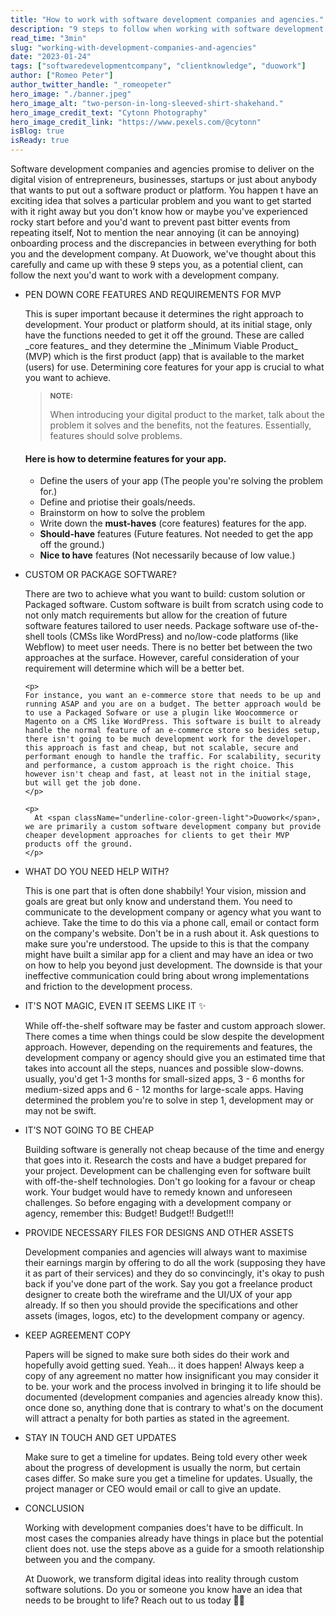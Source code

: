```yaml
---
title: "How to work with software development companies and agencies."
description: "9 steps to follow when working with software development companies"
read_time: "3min"
slug: "working-with-development-companies-and-agencies"
date: "2023-01-24"
tags: ["softwaredevelopmentcompany", "clientknowledge", "duowork"]
author: ["Romeo Peter"]
author_twitter_handle: "_romeopeter"
hero_image: "./banner.jpeg"
hero_image_alt: "two-person-in-long-sleeved-shirt-shakehand."
hero_image_credit_text: "Cytonn Photography"
hero_image_credit_link: "https://www.pexels.com/@cytonn"
isBlog: true
isReady: true
---
```



Software development companies and agencies promise to deliver on the digital vision of entrepreneurs, businesses, startups or just about anybody that wants to put out a software product or platform. You happen t have an exciting idea that solves a particular problem and you want to get started with it right away but you don't know how or maybe you've experienced rocky start before and you'd want to prevent past bitter events from repeating itself, Not to mention the near annoying (it can be annoying) onboarding process and the discrepancies in between everything for both you and the development company. At <span className="blog-highlighted-text">Duowork</span>, we've thought about this carefully and came up with these 9 steps you, as a potential client, can follow the next you'd want to work with a development company.

- PEN DOWN CORE FEATURES AND REQUIREMENTS FOR MVP

  <p>
    This is super important because it determines the right approach to
    development. Your product or platform should, at its initial stage, only
    have the functions needed to get it off the ground. These are called _core
    features_ and they determine the _Minimum Viable Product_ (MVP) which is the
    first product (app) that is available to the market (users) for use.
    Determining core features for your app is crucial to what you want to
    achieve.
  </p>

  > <small>
  >   <b>NOTE:</b>
  > </small>
  >
  > When introducing your digital product to the market, talk about the problem it solves and the benefits, not the features. Essentially, features should solve problems.

  #### Here is how to determine features for your app.

  - Define the users of your app (The people you're solving the problem for.)
  - Define and priotise their goals/needs.
  - Brainstorm on how to solve the problem
  - Write down the **must-haves** (core features) features for the app.
  - **Should-have** features (Future features. Not needed to get the app off the ground.)
  - **Nice to have** features (Not necessarily because of low value.)

- CUSTOM OR PACKAGE SOFTWARE?
  <p>
  There are two to achieve what you want to build: custom solution or Packaged software. Custom software is built from scratch using code to not only match requirements but allow for the creation of future software features tailored to user needs. Package software use of-the-shell tools (CMSs like WordPress) and no/low-code platforms (like Webflow) to meet user needs. There is no better bet between the two approaches at the surface. However, careful consideration of your requirement will determine which will be a better bet.

  </p>

      <p>
      For instance, you want an e-commerce store that needs to be up and running ASAP and you are on a budget. The better approach would be to use a Packaged Sofware or use a plugin like Woocommerce or Magento on a CMS like WordPress. This software is built to already handle the normal feature of an e-commerce store so besides setup, there isn't going to be much development work for the developer. this approach is fast and cheap, but not scalable, secure and performant enough to handle the traffic. For scalability, security and performance, a custom approach is the right choice. This however isn't cheap and fast, at least not in the initial stage, but will get the job done.
      </p>

      <p>
      	At <span className="underline-color-green-light">Duowork</span>, we are primarily a custom software development company but provide cheaper development approaches for clients to get their MVP products off the ground.
      </p>

- WHAT DO YOU NEED HELP WITH?

  <p>
    This is one part that is often done shabbily! Your vision, mission and goals
    are great but only know and understand them. You need to communicate to the
    development company or agency what you want to achieve. Take the time to do
    this via a phone call, email or contact form on the company's website. Don't
    be in a rush about it. Ask questions to make sure you're understood. The
    upside to this is that the company might have built a similar app for a
    client and may have an idea or two on how to help you beyond just
    development. The downside is that your ineffective communication could bring
    about wrong implementations and friction to the development process.
  </p>

- IT'S NOT MAGIC, EVEN IT SEEMS LIKE IT ✨

  <p>
    While off-the-shelf software may be faster and custom approach slower. There
    comes a time when things could be slow despite the development approach.
    However, depending on the requirements and features, the development company
    or agency should give you an estimated time that takes into account all the
    steps, nuances and possible slow-downs. usually, you'd get 1-3 months for
    small-sized apps, 3 - 6 months for medium-sized apps and 6 - 12 months for
    large-scale apps. Having determined the problem you're to solve in step 1,
    development may or may not be swift.
  </p>

- IT’S NOT GOING TO BE CHEAP

  <p>
    Building software is generally not cheap because of the time and energy that
    goes into it. Research the costs and have a budget prepared for your
    project. Development can be challenging even for software built with
    off-the-shelf technologies. Don't go looking for a favour or cheap work.
    Your budget would have to remedy known and unforeseen challenges. So before
    engaging with a development company or agency, remember this: Budget!
    Budget!! Budget!!!
  </p>

- PROVIDE NECESSARY FILES FOR DESIGNS AND OTHER ASSETS

  <p>
    Development companies and agencies will always want to maximise their
    earnings margin by offering to do all the work (supposing they have it as
    part of their services) and they do so convincingly, it's okay to push back
    if you've done part of the work. Say you got a freelance product designer to
    create both the wireframe and the UI/UX of your app already. If so then you
    should provide the specifications and other assets (images, logos, etc) to
    the development company or agency.
  </p>

- KEEP AGREEMENT COPY

  <p>
    Papers will be signed to make sure both sides do their work and hopefully
    avoid getting sued. Yeah... it does happen! Always keep a copy of any
    agreement no matter how insignificant you may consider it to be. your work
    and the process involved in bringing it to life should be documented
    (development companies and agencies already know this). once done so,
    anything done that is contrary to what's on the document will attract a
    penalty for both parties as stated in the agreement.
  </p>

- STAY IN TOUCH AND GET UPDATES

  <p>
    Make sure to get a timeline for updates. Being told every other week about
    the progress of development is usually the norm, but certain cases differ.
    So make sure you get a timeline for updates. Usually, the project manager or
    CEO would email or call to give an update.
  </p>

- CONCLUSION

  <p>
    Working with development companies does't have to be difficult. In most
    cases the companies already have things in place but the potential client
    does not. use the steps above as a guide for a smooth relationship between
    you and the company.
  </p>

  <p>
    At <span className="underline-color-green-light">Duowork</span>, we
    transform digital ideas into reality through custom software solutions. Do
    you or someone you know have an idea that needs to be brought to life? Reach
    out to us today 👋🏿
  </p>
